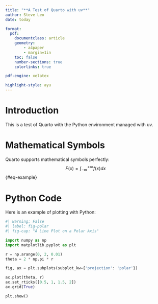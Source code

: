 ```yaml
---
title: "**A Test of Quarto with uv**"
author: Steve Leo
date: today

format:
  pdf:
    documentclass: article
    geometry:
        - a4paper
        - margin=1in
    toc: false
    number-sections: true
    colorlinks: true

pdf-engine: xelatex

highlight-style: ayu
---
```


# Introduction
This is a test of Quarto with the Python environment managed with uv.

# Mathematical Symbols
Quarto supports mathematical symbols perfectly:
$$
F(x) = \int_{-\infty}^{+\infty} f(x)dx
$${#eq-example}

# Python Code
Here is an example of plotting with Python:
```python
#| warning: False
#| label: fig-polar
#| fig-cap: "A Line Plot on a Polar Axis"

import numpy as np
import matplotlib.pyplot as plt

r = np.arange(0, 2, 0.01)
theta = 2 * np.pi * r

fig, ax = plt.subplots(subplot_kw={'projection': 'polar'})

ax.plot(theta, r)
ax.set_rticks([0.5, 1, 1.5, 2])
ax.grid(True)

plt.show()
```